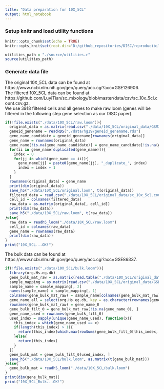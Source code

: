 ```yaml
---
title: "Data preparation for 10X_5CL"
output: html_notebook
---
```

### Setup knitr and load utility functions
```r
knitr::opts_chunk$set(echo = TRUE)
knitr::opts_knit$set(root.dir="D:/github_repositories/DISC/reproducibility")
```
```r
utilities_path = "./source/utilities.r"
source(utilities_path)
```
### Generate data file
The original 10X_5CL data can be found at https://www.ncbi.nlm.nih.gov/geo/query/acc.cgi?acc=GSE126906.</br>
The filtered 10X_5CL data can be found at https://github.com/LuyiTian/sc_mixology/blob/master/data/csv/sc_10x_5cl.count.csv.gz.</br>
We use 3918 filtered cells and all genes to make raw.loom (genes will be filtered in the following step gene selection as our DISC paper).
```r
if(!file.exists("./data/10X_5CL/raw.loom")){
  original_data = as.matrix(read.csv("./data/10X_5CL/original_data/GSM3618014_gene_count.csv.gz", header = T, sep = ",", row.names = 1))# 32895  5001
  geneid_genename = readRDS("./data/hg19/geneid_genename.rds")
  gene_name_candidate = geneid_genename[rownames(original_data)]
  gene_name = rownames(original_data)
  gene_name[!is.na(gene_name_candidate)] = gene_name_candidate[!is.na(gene_name_candidate)]
  for(ii in gene_name[duplicated(gene_name)]){
    index = 0
    for(jj in which(gene_name == ii)){
      gene_name[jj] = paste0(gene_name[jj], "_duplicate_", index)
      index = index + 1
    }
  }
  rownames(original_data) = gene_name
  print(dim(original_data))
  save_h5("./data/10X_5CL/original.loom", t(original_data))
  filtered_data = read.csv("./data/10X_5CL/original_data/sc_10x_5cl.count.csv.gz", header = T, row.names = 1)
  cell_id = colnames(filtered_data)
  raw_data = as.matrix(original_data[, cell_id])
  print(dim(raw_data))
  save_h5("./data/10X_5CL/raw.loom", t(raw_data))
}else{
  raw_data = readh5_loom("./data/10X_5CL/raw.loom")
  cell_id = colnames(raw_data)
  gene_name = rownames(raw_data)
  print(dim(raw_data))
}
print("10X_5CL...OK!")
```
The bulk data can be found at https://www.ncbi.nlm.nih.gov/geo/query/acc.cgi?acc=GSE86337. </br>
```r
if(!file.exists("./data/10X_5CL/bulk.loom")){
  library(org.Hs.eg.db)
  gene_bulk_mat_raw = as.matrix(read.table("./data/10X_5CL/original_data/GSE86337_reverse.stranded.unfiltered.count.matrix.txt.gz", header = T, row.names = 1, sep = "\t"))
  sample_mapping = as.matrix(read.csv("./data/10X_5CL/original_data/GSE86337_sample_id_sample_name.txt", sep = "\t"))
  sample_name = sample_mapping[, 2]
  names(sample_name) = sample_mapping[, 1]
  colnames(gene_bulk_mat_raw) = sample_name[colnames(gene_bulk_mat_raw)]
  gene_name_all = select(org.Hs.eg.db, key = as.character(rownames(gene_bulk_mat_raw)), columns = c("SYMBOL"), keytype = "ENTREZID")$SYMBOL
  rownames(gene_bulk_mat_raw) = gene_name_0
  gene_bulk_filt_0 = gene_bulk_mat_raw[!is.na(gene_name_0), ]
  gene_name_used = rownames(gene_bulk_filt_0)
  used_index = sapply(unique(gene_name_used), function(x){
    this_index = which(gene_name_used == x)
    if(length(this_index) > 1){
      return(this_index[which.max(rowSums(gene_bulk_filt_0[this_index, ]))])
    }else{
      return(this_index)
    }
  })
  gene_bulk_mat = gene_bulk_filt_0[used_index, ]
  save_h5("./data/10X_5CL/bulk.loom", as.matrix(t(gene_bulk_mat)))
}else{
  gene_bulk_mat = readh5_loom("./data/10X_5CL/bulk.loom")
}
print(dim(gene_bulk_mat))
print("10X_5CL_Bulk...OK!")
```
